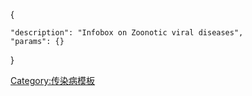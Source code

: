 {{Navbox
 | name = Zoonotic viral diseases
 | title = [[人畜共通傳染病]][[病毒性疾病]]（[[ICD-10 第一章：某些传染病和寄生虫病|A80–B34]]、[[ICD-9编码列表 (001–139)|042–079]]）
 | state = {{{state<includeonly>|collapsed</includeonly>}}}
 | listclass = hlist

 | group1 = [[节肢动物|節肢動物源性疾病]]
 | list1 = {{Navbox|subgroup

 | group1 = [[蚊子傳播的疾病|蚊源性疾病]]
 | list1 = {{Navbox|subgroup

 | group1 = [[布尼亞病毒科]]
 | list1 =
* [[虫媒病毒性脑炎]]：{{le|La Crosse 病毒性腦炎|La Crosse encephalitis}}
** {{link-en|La Crosse virus|La Crosse virus|LACV}}
* {{link-en|California encephalitis|California encephalitis|California encephalitis}}
** {{link-en|California encephalitis virus|California encephalitis virus|CEV}}

* [[病毒性出血熱]]：[[裂谷熱]]
** [[裂谷熱|RVFV]]

 | group2 = [[黃病毒科]]
 | list2 =
* [[虫媒病毒性脑炎]]：[[流行性乙型脑炎]]
** [[流行性乙型脑炎|JEV]]
* {{le|墨累谷脑炎病毒|Murray Valley encephalitis virus|Australian encephalitis}}
** {{link-en|Murray Valley encephalitis virus|Murray Valley encephalitis virus|MVEV}}
** [[昆津病毒|KUNV]]
* {{le|圣路易斯脑炎|Saint Louis encephalitis}}
** {{link-en|St. Louis encephalitis virus|St. Louis encephalitis virus|SLEV}}
* [[西尼羅河病毒]]
** [[西尼羅河病毒|WNV]]

* [[病毒性出血熱]]：[[骨痛熱症]]
** {{link-en|Dengue virus|Dengue virus|DENV-1-4}}
* [[黄热病]]
** [[黄热病|YFV]]
* [[茲卡熱]]

 | group3 = [[披膜病毒科]]
 | list3 =
* [[虫媒病毒性脑炎]]：[[東部馬腦炎病毒]]
** [[東部馬腦炎病毒|EEEV]]
* [[西部馬腦炎病毒]]
** [[西部馬腦炎病毒|WEEV]]
* [[委內瑞拉馬腦炎病毒]]
** [[委內瑞拉馬腦炎病毒|VEEV]]
* [[基孔肯雅熱]]
** [[基孔肯雅熱|CHIKV]]
* {{le|O'Nyong-nyong热|O'Nyong-nyong fever}}
** {{link-en|O'nyong'nyong virus|O'nyong'nyong virus|ONNV}}
* {{le|罗斯河热|Ross River fever}}
** {{link-en|Ross River virus|Ross River virus|RRV}}
* {{link-en|Semliki Forest virus|Semliki Forest virus|Semliki Forest virus}}
* {{link-en|Sindbis virus|Sindbis virus|Sindbis fever}}

 | group4 = [[呼腸孤病毒科]]
 | list4 =
* {{link-en|Banna virus|Banna virus|Banna virus encephalitis}}

 }}

 | group2 = [[蜱源性疾病]]
 | list2 = {{Navbox|subgroup

 | group1 = [[布尼亞病毒目|布尼亞病毒科]]
 | list1 =
* [[病毒性出血熱]]：[[克里米亞-剛果出血熱]]
** {{link-en|Crimean–Congo hemorrhagic fever virus|Crimean–Congo hemorrhagic fever virus|CCHFV}}

 | group2 = [[黃病毒科]]
 | list2 =
* [[虫媒病毒性脑炎]]：[[森林脑炎]]
** {{le|森林脑炎病毒|Tick-borne encephalitis virus|TBEV}}
* {{le|波瓦生脑炎|Powassan encephalitis}}
** {{le|波瓦生脑炎病毒|Powassan encephalitis|POWV}}

* [[病毒性出血熱]]：{{le|鄂木斯克出血热|Omsk hemorrhagic fever}}
** {{link-en|Omsk hemorrhagic fever virus|Omsk hemorrhagic fever virus|OHFV}}
* {{le|科萨努尔森林病|Kyasanur forest disease}}
** {{link-en|Kyasanur forest disease virus|Kyasanur forest disease virus|KFDV}}
** {{link-en|Alkhurma virus|Alkhurma virus|AHFV}}
* {{le|兰加特病毒|Langat virus|Langat virus (LGTV)}}

 | group3 = [[呼腸孤病毒科]]
 | list3 =
* {{le|科罗拉多蜱热|Colorado tick fever}}
** {{link-en|Colorado tick fever virus|Colorado tick fever virus|CTFV}}
* {{le|克麦罗沃蜱传病毒热|Kemerovo tickborne viral fever}}

 }}
 }}

 | group2 = [[哺乳动物|哺乳動物源性]]
 | list2 = {{Navbox|subgroup

 | group1 = [[啮齿目|囓齒目源性]]
 | list1 = {{Navbox|subgroup

 | group1 = [[沙狀病毒科]]
 | list1 =
* [[病毒性出血熱]]：[[拉沙熱]]
** [[拉沙病毒|LASV]]
* {{le|委内瑞拉出血热|Venezuelan hemorrhagic fever}}
** {{link-en|Guanarito virus|Guanarito virus|GTOV}}
* {{le|阿根廷出血热|Argentine hemorrhagic fever}}
** {{link-en|Junin virus|Junin virus|JUNV}}
* {{le|巴西出血热|Brazilian hemorrhagic fever}}
** {{link-en|Brazilian hemorrhagic fever|Brazilian hemorrhagic fever|SABV}}
* [[玻利维亚出血热]]
** {{link-en|Machupo virus|Machupo virus|MACV}}
* {{le|卢约出血热|Lujo virus|LUJV}}
* {{link-en|恰巴雷出血热|Chapare virus|CHPV}}

 | group2 = [[布尼亞病毒科]]
 | list2 =
* {{le|出血热肾病综合征|Hantavirus hemorrhagic fever with renal syndrome}}
** {{link-en|Dobrava-Belgrade virus|Dobrava-Belgrade virus|DOBV}}
** {{link-en|Hantaan River virus|Hantaan River virus|HTNV}}
** {{link-en|Puumala virus|Puumala virus|PUUV}}
** {{link-en|Seoul virus|Seoul virus|SEOV}}
** {{le|阿穆尔病毒|Amur virus|AMRV}}

* [[漢他病毒]]
** {{link-en|Andes virus|Andes virus|ANDV}}
** {{link-en|Sin Nombre virus|Sin Nombre virus|SNV}}

 }}

 | group2 = [[蝙蝠携带的病毒|蝙蝠源性]]
 | list2 = {{Navbox|subgroup

 | group1 = [[絲狀病毒科]]
 | list1 =
* [[病毒性出血熱]]：[[埃博拉出血热]]
* {{link-en|Bundibugyo virus|Bundibugyo virus|BDBV}}
* [[伊波拉病毒|EBOV]]
* {{link-en|Sudan virus|Sudan virus|SUDV}}
* {{link-en|Taï Forest virus|Taï Forest virus|TAFV}}
* {{link-en|Marburg virus disease|Marburg virus disease|Marburg virus disease}}
* [[馬爾堡病毒|MARV]]
* {{link-en|Ravn virus|Ravn virus|RAVV}}

 | group2 = [[炮彈病毒科]]
 | list2 =
* [[狂犬病]]
** {{link-en|Australian bat lyssavirus|Australian bat lyssavirus|ABLV}}
** {{link-en|Mokola virus|Mokola virus|MOKV}}
** {{link-en|Duvenhage virus|Duvenhage virus|DUVV}}
** {{link-en|Lagos bat virus|Lagos bat virus|LBV}}
* {{link-en|Chandipura virus|Chandipura virus|CHPV}}

 | group3 = [[副黏液病毒科]]
 | list3 =
* [[立百病毒]]
** [[立百病毒|HeV]]
** [[立百病毒|NiV]]

 | group4 = [[冠状病毒科]]
 | list4 =
* [[嚴重急性呼吸系統綜合症相關冠狀病毒|SARS相关冠状病毒]]
** [[严重急性呼吸道综合征冠状病毒|SARS-CoV]]
** [[严重急性呼吸系统综合征冠状病毒2|SARS-CoV-2]]
* [[中東呼吸綜合症冠狀病毒]]

 }}

 | group3 = [[灵长目|靈長目源性]]
 | list3 = {{Navbox|subgroup

 | group1 = [[疱疹病毒科]]
 | list1 =
* [[B病毒]]

 | group2 = [[逆转录病毒]]
 | list2 =
* {{le|猿猴泡沫病毒|Simian foamy virus}}
* [[人類嗜T淋巴球病毒一型|HTLV-1]]
* {{link-en|Human T-lymphotropic virus 2|Human T-lymphotropic virus 2|HTLV-2}}

 | group3 = [[痘病毒科]]
 | list3 =
* {{link-en|Tanapox|Tanapox|Tanapox}}
* {{link-en|Yaba monkey tumor virus|Yaba monkey tumor virus|Yaba monkey tumor virus}}

 }}

 | group4 = 多載體病毒
 | list4 = {{Navbox|subgroup

 | group1 = [[炮彈病毒科]]
 | list1 =
* [[狂犬病]]
** [[狂犬病病毒|RABV]]

 | group2 = [[痘病毒科]]
 | list2 =
* [[猴痘]]

 }}
 }}

 | belowstyle = background: transparent; padding: 0px;
 | below = {{Virus navs}}

}}<noinclude>
{{collapsible option}}
[[Category:传染病模板]]

<templatedata>
{
 "description": "Infobox on Zoonotic viral diseases",
 "params": {}
}
</templatedata>
</noinclude>